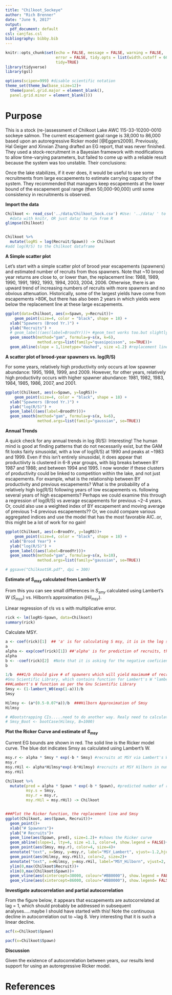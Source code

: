 ```yaml
---
title: "Chilkoot_Sockeye"
author: "Rich Brenner"
date: "June 9, 2017"
output:
  pdf_document: default
csl: canjfas.csl
bibliography: bibby.bib
---
```


```r
knitr::opts_chunk$set(echo = FALSE, message = FALSE, warning = FALSE, 
                      error = FALSE, tidy.opts = list(width.cutoff = 60), 
                      tidy=TRUE)
library(tidyverse)
library(gsl)

options(scipen=999) #disable scientific notation
theme_set(theme_bw(base_size=12)+ 
  theme(panel.grid.major = element_blank(),
  panel.grid.minor = element_blank()))
```

# Purpose
This is a stock (re-)assessment of Chilkoot Lake AWC 115-33-10200-0010 sockeye salmon. The current escapement goal range is 38,000 to 86,000 based upon an autoregressive Ricker model [@Eggers2009]. Previously, Hal Geiger and Xinxian Zhang drafted an EG report, that was never finished. They used a stock-recruitment in a Bayesian framework with modifications to allow time-varying parameters, but failed to come up with a reliable result because the system was too unstable. Their conclusions:

Once the lake stabilizes, if it ever does, it would be useful to see some recruitments from large escapements to estimate carrying capacity of the system. They recommended that managers keep escapements at the lower bound of the escapement goal range (then 50,000-90,000) until some consistency in recruitments is observed.

**Import the data**

```r
Chilkoot <- read_csv('../data/Chilkoot_Sock.csv') #Use: '../data/ ' to grab 
  #data with knitr, OR just data/ to run from R
glimpse(Chilkoot)


Chilkoot %>% 
  mutate(logRS = log(Recruit/Spawn)) -> Chilkoot 
#add log(R/S) to the Chilkoot dataframe
```



**A Simple scatter plot**

Let's start with a simple scatter plot of brood year escapements (spawners) and estimated number of recruits from thos spawners. Note that ~10 brood year returns are close to, or lower than, the replacement line: 1988, 1989, 1990, 1991, 1992, 1993, 1994, 2003, 2004, 2006. Otherwise, there is an upward trend of increasing numbers of recruits with more spawners and no obvious attenuation. Historically, some of  the largest yields have come from escapements >80K, but there has also been 2 years in which yields were below the replacement line at these large escapements.

```r
ggplot(data=Chilkoot, aes(x=Spawn, y=Recruit))+
    geom_point(size=4, color = "black", shape = 18) +
  xlab("Spawners (Brood Yr.)") + 
  ylab("Recruits") +
  # geom_label((aes(label=BroodYr)))+ #geom_text works too.but slightly different.
  geom_smooth(method="gam", formula=y~s(x, k=6), 
              method.args=list(family="quasipoisson", se=TRUE))+
  geom_abline(slope = 1,linetype="dashed", size =1.2) #replacement line

```


**A scatter plot of brood-year spawners vs. log(R/S)**

For some years, relatively high productivity only occurs at low spawner abundance: 1995, 1998, 1999, and 2009. However, for other years, relatively high productivity occurs with higher spawner abundance: 1981, 1982, 1983, 1984, 1985, 1986, 2007, and 2001.

```r
ggplot(Chilkoot, aes(x=Spawn, y=logRS))+
    geom_point(size=4, color = "black", shape = 18) +
  xlab("Spawners (Brood Yr.)") + 
  ylab("log(R/S)") +
  geom_label((aes(label=BroodYr)))+ 
  geom_smooth(method="gam", formula=y~s(x, k=6), 
              method.args=list(family="gaussian", se=TRUE))
```



**Annual Trends**

A quick check for any annual trends in log (R/S): Interesting! The human mind is good at finding patterns that do not necessarily exist, but the GAM fit looks fairly sinusoidal, with a low of log(R/S) at 1990 and peaks at ~1983 and 1999. Even if this isn't entirely sinusoidal, it does appear that productiivty is clustered in 6-8 year groups, with big breaks between BY 1987 and 1988; and between 1994 and 1995. I now wonder if these clusters of productivity could be linked to competition within the lake, and not just escapements. For example, what is the relationship between BY productivity and previous escapements? What is the probability of a relatively high log(R/S) following years of low escapements vs. following several years of high escapements? Perhaps we could examine this through a regression of log(R/S) vs average escapements for previous ~2-4 years. Or, could also use a weighted index of BY escapement and moving average of previous 1-4 previous escapements?? Or, we could compare various aggregated indices and use the model that has the most favorable AIC..or, this might be a lot of work for no gain! 

```r
ggplot(Chilkoot, aes(x=BroodYr, y=logRS))+
    geom_point(size=4, color = "black", shape = 18) +
  xlab("Brood Year") + 
  ylab("log(R/S)") +
  geom_label((aes(label=BroodYr)))+ 
  geom_smooth(method="gam", formula=y~s(x, k=10), 
              method.args=list(family="gaussian", se=TRUE))

# ggsave("ChilkootSR.pdf", dpi = 300)
```


**Estimate of *S~msy~* calculated from Lambert's *W***

From this you can see small differences in *S~smy~* calculated using Lambert's *W* (*S~msy~*) vs. Hilborn's approximation (*Hil~msy~*).

Linear regression of r/s vs s with multiplicative error.

```r
rick <- lm(logRS~Spawn, data=Chilkoot) 
summary(rick)
```

Calculate MSY.

```r
a <- coef(rick)[1]  ## 'a' is for calculating S msy, it is in the log space
a
alpha <- exp(coef(rick)[1]) ##'alpha' is for prediction of recruits, this takes it from a log space to numbers of fish.
alpha
b <- -coef(rick)[2]  #Note that it is asking for the negative coeficient of the ricker function.
b

1/b  ###1/b should give # of spawners which will yield maximum# of recruits.
#Gnu Scientific Library, which contains function for Lambert's W "lambert_w0"
###Lambert's W function as per the Gnu Scientific Library
Smsy <- (1-lambert_W0(exp(1-a)))/b 
Smsy

Hilmsy <- (a*(0.5-0.07*a))/b  ###Hilborn Approximation of Smsy
Hilmsy

# #Bootstrapping CIs.....need to do another way. Realy need to calculate CIs for Smsy and then for the resulting Rmsy
# Smsy_Boot <- bootCase(Hilmsy, B=1000)
```


**Plot the Ricker Curve and estimate of *S~msy~***

Current EG bounds are shown in red. The solid line is the Ricker model curve. The blue dot indicates Smsy as calculated using Lambert's W.

```r
msy.r <- alpha * Smsy * exp(-b * Smsy) #recruits at MSY via Lambert's W in numbers of fish (no longer log space)
msy.r
msy.rHil <- alpha*Hilmsy*exp(-b*Hilmsy) #recruits at MSY Hilborn in numbers of fish (no longer log space)
msy.rHil

Chilkoot %>% 
  mutate(pred = alpha * Spawn * exp(-b * Spawn), #predicted number of recruits at observed numbers of spawners
         msy.s = Smsy,
         msy.r = msy.r,
         msy.rHil = msy.rHil) -> Chilkoot


###Plot the Ricker function, the replacement line and Smsy
ggplot(Chilkoot, aes(Spawn, Recruit))+
  geom_point()+
  xlab("# Spawners")+
  ylab("# Recruits")+
  geom_line(aes(Spawn, pred), size=1.2)+ #shows the Ricker curve
  geom_abline(slope=1, lty=4, size =1.1, color=4, show.legend = FALSE)+ #the 1:1 line
  geom_point(aes(Smsy, msy.r), color=4, size=4)+
  annotate("text", x=Smsy, y=msy.r, label="MSY_Lambert", vjust=-1.2,hjust=-.1, color=4)+ #label 'Lambert' Smsy
  geom_point(aes(Hilmsy, msy.rHil), color=2, size=2)+
  annotate("text", x=Hilmsy, y=msy.rHil, label="MSY_Hilborn", vjust=2, hjust=.7, color=2)+ #label Hilborn Smsy
  ylim(0,max(Chilkoot$Recruit))+
  xlim(0,max(Chilkoot$Spawn))+
  geom_vline(aes(xintercept=38000, colour="#BB0000"), show.legend = FALSE)+
  geom_vline(aes(xintercept=86000, colour="#BB0000"), show.legend= FALSE)
```


**Investigate autocorrelation and partial autocorrelation**

From the figure below, it appears that escapements are autocorrelated at lag = 1, which
should probably be addressed in subsequent analyses.....maybe I should have started
with this! Note the continuous decline in autocorrelation out to ~lag 8. Very interesting that it 
is such a linear decline.


```r
acf(x=Chilkoot$Spawn)

pacf(x=Chilkoot$Spawn)
```


**Discussion**

Given the existence of autocorrelation between years, our results lend support for using an autoregressive Ricker model.




# References
\setlength{\parindent}{-0.2in}
\setlength{\leftskip}{0.2in}
\setlength{\parskip}{8pt}
\noindent

